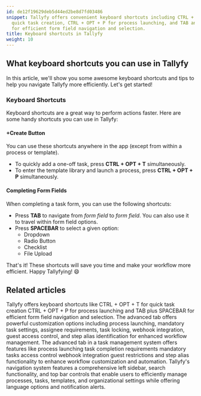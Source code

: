 ```yaml
---
id: de12f19629deb5d44ed2be8d7fd03486
snippet: Tallyfy offers convenient keyboard shortcuts including CTRL + OPT + T for
  quick task creation, CTRL + OPT + P for process launching, and TAB and SPACEBAR
  for efficient form field navigation and selection.
title: Keyboard shortcuts in Tallyfy
weight: 10
---
```


## What keyboard shortcuts you can use in Tallyfy

In this article, we'll show you some awesome keyboard shortcuts and tips to help you navigate Tallyfy more efficiently. Let's get started!

### Keyboard Shortcuts

Keyboard shortcuts are a great way to perform actions faster. Here are some handy shortcuts you can use in Tallyfy:

#### +Create Button

You can use these shortcuts anywhere in the app (except from within a process or template).

- To quickly add a one-off task, press **CTRL + OPT + T** simultaneously.
- To enter the template library and launch a process, press **CTRL + OPT + P** simultaneously.

#### Completing Form Fields

When completing a task form, you can use the following shortcuts:

- Press **TAB** to navigate from _form field_ to _form field_. You can also use it to travel within form field options.
- Press **SPACEBAR** to select a given option:
  - Dropdown
  - Radio Button
  - Checklist
  - File Upload

That's it! These shortcuts will save you time and make your workflow more efficient. Happy Tallyfying! 😄


## Related articles
<CardGrid>
<LinkTitleCard header="<b>Miscellaneous > Keyboard shortcuts in Tallyfy</b>" href="/products/pro/miscellaneous/what-keyboard-shortcuts-can-i-use-in-tallyfy/" > Tallyfy offers keyboard shortcuts like CTRL + OPT + T for quick task creation CTRL + OPT + P for process launching and TAB plus SPACEBAR for efficient form field navigation and selection. </LinkTitleCard>
<LinkTitleCard header="<b>Tasks > Advanced tab</b>" href="/products/pro/tracking-and-tasks/tasks/how-can-i-utilize-tallyfys-advanced-tab-features/" > The advanced tab offers powerful customization options including process launching, mandatory task settings, assignee requirements, task locking, webhook integration, guest access control, and step alias identification for enhanced workflow management. </LinkTitleCard>
<LinkTitleCard header="<b>Tasks > Advanced tab</b>" href="/products/pro/tracking-and-tasks/tasks/how-can-i-utilize-tallyfys-advanced-tab-features/" > The advanced tab in a task management system offers features like process launching task completion requirements mandatory tasks access control webhook integration guest restrictions and step alias functionality to enhance workflow customization and automation. </LinkTitleCard>
<LinkTitleCard header="<b>Tutorials > Navigate Tallyfy</b>" href="/products/pro/tutorials/navigate-tallyfy/" > Tallyfy's navigation system features a comprehensive left sidebar, search functionality, and top bar controls that enable users to efficiently manage processes, tasks, templates, and organizational settings while offering language options and notification alerts. </LinkTitleCard>
</CardGrid>